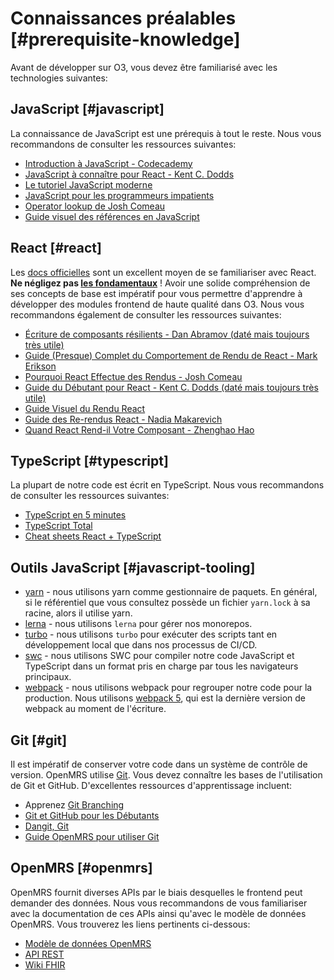 # Connaissances préalables [#prerequisite-knowledge]

Avant de développer sur O3, vous devez être familiarisé avec les technologies suivantes:

## JavaScript [#javascript]

La connaissance de JavaScript est une prérequis à tout le reste. Nous vous recommandons de consulter les ressources suivantes:

- [Introduction à JavaScript - Codecademy](https://www.codecademy.com/learn/introduction-to-javascript)
- [JavaScript à connaître pour React - Kent C. Dodds](https://kentcdodds.com/blog/javascript-to-know-for-react)
- [Le tutoriel JavaScript moderne](https://javascript.info/)
- [JavaScript pour les programmeurs impatients](https://exploringjs.com/impatient-js/toc.html)
- [Operator lookup de Josh Comeau](https://www.joshwcomeau.com/operator-lookup/)
- [Guide visuel des références en JavaScript](https://daveceddia.com/javascript-references/)

## React [#react]

Les [docs officielles](https://react.dev/) sont un excellent moyen de se familiariser avec React. **Ne négligez pas [les fondamentaux](https://react.dev/learn/thinking-in-react)** ! Avoir une solide compréhension de ses concepts de base est impératif pour vous permettre d'apprendre à développer des modules frontend de haute qualité dans O3. Nous vous recommandons également de consulter les ressources suivantes:

- [Écriture de composants résilients - Dan Abramov (daté mais toujours très utile)](https://overreacted.io/writing-resilient-components/)
- [Guide (Presque) Complet du Comportement de Rendu de React - Mark Erikson](https://blog.isquaredsoftware.com/2020/05/blogged-answers-a-mostly-complete-guide-to-react-rendering-behavior/)
- [Pourquoi React Effectue des Rendus - Josh Comeau](https://www.joshwcomeau.com/react/why-react-re-renders/)
- [Guide du Débutant pour React - Kent C. Dodds (daté mais toujours très utile)](https://egghead.io/courses/the-beginner-s-guide-to-react)
- [Guide Visuel du Rendu React](https://alexsidorenko.com/blog/react-render-cheat-sheet/)
- [Guide des Re-rendus React - Nadia Makarevich](https://www.developerway.com/posts/react-re-renders-guide)
- [Quand React Rend-il Votre Composant - Zhenghao Hao](https://www.zhenghao.io/posts/react-rerender)

## TypeScript [#typescript]

La plupart de notre code est écrit en TypeScript. Nous vous recommandons de consulter les ressources suivantes:

- [TypeScript en 5 minutes](https://www.typescriptlang.org/docs/handbook/typescript-in-5-minutes.html)
- [TypeScript Total](https://www.totaltypescript.com/tutorials)
- [Cheat sheets React + TypeScript](https://github.com/typescript-cheatsheets/react)

## Outils JavaScript [#javascript-tooling]

- [yarn](https://yarnpkg.com/) - nous utilisons yarn comme gestionnaire de paquets. En général, si le référentiel que vous consultez possède un fichier `yarn.lock` à sa racine, alors il utilise yarn.
- [lerna](https://lerna.js.org/) - nous utilisons `lerna` pour gérer nos monorepos.
- [turbo](https://turbo.build/repo) - nous utilisons `turbo` pour exécuter des scripts tant en développement local que dans nos processus de CI/CD.
- [swc](https://swc.rs/) - nous utilisons SWC pour compiler notre code JavaScript et TypeScript dans un format pris en charge par tous les navigateurs principaux.
- [webpack](https://webpack.js.org) - nous utilisons webpack pour regrouper notre code pour la production. Nous utilisons [webpack 5](https://webpack.js.org/blog/2020-10-10-webpack-5-release/), qui est la dernière version de webpack au moment de l'écriture.

## Git [#git]

Il est impératif de conserver votre code dans un système de contrôle de version. OpenMRS utilise [Git](https://git-scm.com/). Vous devez connaître les bases de l'utilisation de Git et GitHub. D'excellentes ressources d'apprentissage incluent:

- Apprenez [Git Branching](https://learngitbranching.js.org/)
- [Git et GitHub pour les Débutants](https://www.youtube.com/watch?v=RGOj5yH7evk)
- [Dangit, Git](https://dangitgit.com/en)
- [Guide OpenMRS pour utiliser Git](https://wiki.openmrs.org/display/docs/Using+Git)

## OpenMRS [#openmrs]

OpenMRS fournit diverses APIs par le biais desquelles le frontend peut demander des données. Nous vous recommandons de vous familiariser avec la documentation de ces APIs ainsi qu'avec le modèle de données OpenMRS. Vous trouverez les liens pertinents ci-dessous:

- [Modèle de données OpenMRS](http://devmanual.openmrs.org/en/Technology/dataModel.html)
- [API REST](https://rest.openmrs.org/)
- [Wiki FHIR](https://wiki.openmrs.org/display/projects/FHIR+101%3A+OpenMRS+Strategy%2C+Tools%2C+FHIR+API%2C+and+Help)
